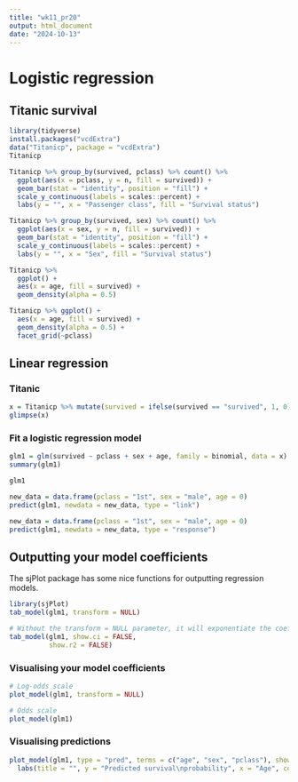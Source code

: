 ```yaml
---
title: "wk11_pr20"
output: html_document
date: "2024-10-13"
---
```


# Logistic regression

## Titanic survival
```r
library(tidyverse)
install.packages("vcdExtra")
data("Titanicp", package = "vcdExtra")
Titanicp
```

```r
Titanicp %>% group_by(survived, pclass) %>% count() %>%
  ggplot(aes(x = pclass, y = n, fill = survived)) + 
  geom_bar(stat = "identity", position = "fill") +
  scale_y_continuous(labels = scales::percent) + 
  labs(y = "", x = "Passenger class", fill = "Survival status")

Titanicp %>% group_by(survived, sex) %>% count() %>%
  ggplot(aes(x = sex, y = n, fill = survived)) + 
  geom_bar(stat = "identity", position = "fill") +
  scale_y_continuous(labels = scales::percent) + 
  labs(y = "", x = "Sex", fill = "Survival status")
```

```r
Titanicp %>% 
  ggplot() + 
  aes(x = age, fill = survived) + 
  geom_density(alpha = 0.5)
```

```r
Titanicp %>% ggplot() + 
  aes(x = age, fill = survived) + 
  geom_density(alpha = 0.5) + 
  facet_grid(~pclass)
```

## Linear regression

### Titanic
```r
x = Titanicp %>% mutate(survived = ifelse(survived == "survived", 1, 0))
glimpse(x)
```

### Fit a logistic regression model
```r
glm1 = glm(survived ~ pclass + sex + age, family = binomial, data = x)
summary(glm1)

glm1
```

```r
new_data = data.frame(pclass = "1st", sex = "male", age = 0)
predict(glm1, newdata = new_data, type = "link")
```

```r
new_data = data.frame(pclass = "1st", sex = "male", age = 0)
predict(glm1, newdata = new_data, type = "response")
```

## Outputting your model coefficients

The sjPlot package has some nice functions for outputting regression models.
```r
library(sjPlot)
tab_model(glm1, transform = NULL)

# Without the transform = NULL parameter, it will exponentiate the coefficients:
tab_model(glm1, show.ci = FALSE, 
          show.r2 = FALSE)
```

### Visualising your model coefficients
```r
# Log-odds scale 
plot_model(glm1, transform = NULL)

# Odds scale
plot_model(glm1) 
```

### Visualising predictions
```r
plot_model(glm1, type = "pred", terms = c("age", "sex", "pclass"), show.data = TRUE) + 
  labs(title = "", y = "Predicted survival\nprobability", x = "Age", colour = "")
```




